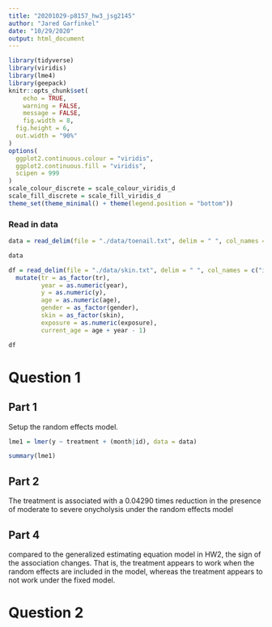 ```yaml
---
title: "20201029-p8157_hw3_jsg2145"
author: "Jared Garfinkel"
date: "10/29/2020"
output: html_document
---
```


```r
library(tidyverse)
library(viridis)
library(lme4)
library(geepack)
knitr::opts_chunk$set(
	echo = TRUE,
	warning = FALSE,
	message = FALSE,
	fig.width = 8, 
  fig.height = 6,
  out.width = "90%"
)
options(
  ggplot2.continuous.colour = "viridis",
  ggplot2.continuous.fill = "viridis",
  scipen = 999
)
scale_colour_discrete = scale_colour_viridis_d
scale_fill_discrete = scale_fill_viridis_d
theme_set(theme_minimal() + theme(legend.position = "bottom"))
```

### Read in data

```r
data = read_delim(file = "./data/toenail.txt", delim = " ", col_names = c("id", "y", "treatment", "month", "visit"), skip = 1)

data
```

```r
df = read_delim(file = "./data/skin.txt", delim = " ", col_names = c("id", "center", "age", "skin", "gender", "exposure", "y", "tr", "year"), skip = 1) %>% 
  mutate(tr = as_factor(tr),
         year = as.numeric(year),
         y = as.numeric(y),
         age = as.numeric(age),
         gender = as_factor(gender),
         skin = as_factor(skin),
         exposure = as.numeric(exposure),
         current_age = age + year - 1)

df
```

# Question 1

## Part 1

Setup the random effects model.

```r
lme1 = lmer(y ~ treatment + (month|id), data = data)

summary(lme1)
```
## Part 2

The treatment is associated with a 0.04290 times reduction in the presence of moderate to severe onycholysis under the random effects model 

## Part 4

compared to the generalized estimating equation model in HW2, the sign of the association changes. That is, the treatment appears to work when the random effects are included in the model, whereas the treatment appears to not work under the fixed model.

# Question 2


